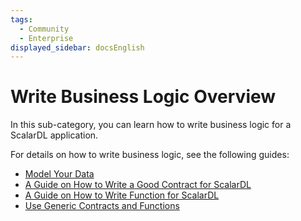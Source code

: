 ```yaml
---
tags:
  - Community
  - Enterprise
displayed_sidebar: docsEnglish
---
```


# Write Business Logic Overview

In this sub-category, you can learn how to write business logic for a ScalarDL application.

For details on how to write business logic, see the following guides:

- [Model Your Data](data-modeling.mdx)
- [A Guide on How to Write a Good Contract for ScalarDL](how-to-write-contract.mdx)
- [A Guide on How to Write Function for ScalarDL](how-to-write-function.mdx)
- [Use Generic Contracts and Functions](use-generic-contracts.mdx)
